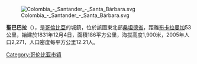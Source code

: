 [[Image:Colombia_-_Santander_-_Santa_Bárbara.svg|right]]

'''聖巴巴拉'''（{{lang-es|Santa Bárbara}}），是[[哥倫比亞|哥倫比亞]]的城鎮，位於該國東北部[[桑坦德省|桑坦德省]]，距離[[布卡拉曼加|布卡拉曼加]]53公里，始建於1831年12月4日，面積186平方公里，海拔高度1,900米，2005年人口2,271，人口密度每平方公里12.21人。

{{coord|6|59|25|N|72|54|24|W|source:kolossus-itwiki|display=title}}

{{Colombia-geo-stub}}
[[Category:哥伦比亚市镇|Category:哥伦比亚市镇]]